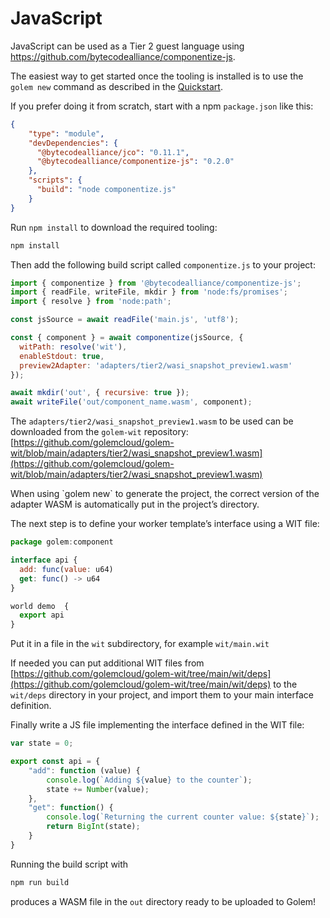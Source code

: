 
# JavaScript

JavaScript can be used as a Tier 2 guest language using https://github.com/bytecodealliance/componentize-js.

The easiest way to get started once the tooling is installed is to use the `golem new` command as described in the [Quickstart](/getting-started/quickstart). 

If you prefer doing it from scratch, start with a npm `package.json` like this:

```json
{
    "type": "module",
    "devDependencies": {
      "@bytecodealliance/jco": "0.11.1",
      "@bytecodealliance/componentize-js": "0.2.0"
    },
    "scripts": {
      "build": "node componentize.js"
    }
}
```

Run `npm install` to download the required tooling:

```bash
npm install
```

Then add the following build script called `componentize.js` to your project:

```jsx
import { componentize } from '@bytecodealliance/componentize-js';
import { readFile, writeFile, mkdir } from 'node:fs/promises';
import { resolve } from 'node:path';

const jsSource = await readFile('main.js', 'utf8');

const { component } = await componentize(jsSource, {
  witPath: resolve('wit'),
  enableStdout: true,
  preview2Adapter: 'adapters/tier2/wasi_snapshot_preview1.wasm'
});

await mkdir('out', { recursive: true });
await writeFile('out/component_name.wasm', component);
```

The `adapters/tier2/wasi_snapshot_preview1.wasm` to be used can be downloaded from the `golem-wit` repository: [https://github.com/golemcloud/golem-wit/blob/main/adapters/tier2/wasi_snapshot_preview1.wasm](https://github.com/golemcloud/golem-wit/blob/main/adapters/tier2/wasi_snapshot_preview1.wasm)

<Callout>
When using `golem new` to generate the project, the correct version of the adapter WASM is automatically put in the project’s directory.

</Callout>

The next step is to define your worker template’s interface using a WIT file:

```jsx
package golem:component

interface api {
  add: func(value: u64)
  get: func() -> u64
}

world demo  {
  export api
}
```

Put it in a file in the `wit` subdirectory, for example `wit/main.wit`

If needed you can put additional WIT files from [https://github.com/golemcloud/golem-wit/tree/main/wit/deps](https://github.com/golemcloud/golem-wit/tree/main/wit/deps) to the `wit/deps` directory in your project, and import them to your main interface definition.

Finally write a JS file implementing the interface defined in the WIT file:

```jsx
var state = 0;

export const api = {
    "add": function (value) {
        console.log(`Adding ${value} to the counter`);
        state += Number(value);
    },
    "get": function() {
        console.log(`Returning the current counter value: ${state}`);
        return BigInt(state);
    }
}
```

Running the build script with

```jsx
npm run build
```

produces a WASM file in the `out` directory ready to be uploaded to Golem!